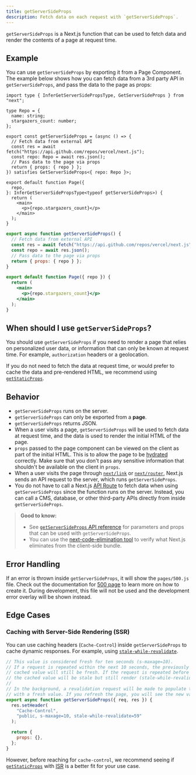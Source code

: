 ```yaml
---
title: getServerSideProps
description: Fetch data on each request with `getServerSideProps`.
---
```


`getServerSideProps` is a Next.js function that can be used to fetch data and render the contents of a page at request time.

## Example

You can use `getServerSideProps` by exporting it from a Page Component. The example below shows how you can fetch data from a 3rd party API in `getServerSideProps`, and pass the data to the page as props:

```tsx filename="pages/index.tsx" switcher
import type { InferGetServerSidePropsType, GetServerSideProps } from "next";

type Repo = {
  name: string;
  stargazers_count: number;
};

export const getServerSideProps = (async () => {
  // Fetch data from external API
  const res = await fetch("https://api.github.com/repos/vercel/next.js");
  const repo: Repo = await res.json();
  // Pass data to the page via props
  return { props: { repo } };
}) satisfies GetServerSideProps<{ repo: Repo }>;

export default function Page({
  repo,
}: InferGetServerSidePropsType<typeof getServerSideProps>) {
  return (
    <main>
      <p>{repo.stargazers_count}</p>
    </main>
  );
}
```

```jsx filename="pages/index.js" switcher
export async function getServerSideProps() {
  // Fetch data from external API
  const res = await fetch("https://api.github.com/repos/vercel/next.js");
  const repo = await res.json();
  // Pass data to the page via props
  return { props: { repo } };
}

export default function Page({ repo }) {
  return (
    <main>
      <p>{repo.stargazers_count}</p>
    </main>
  );
}
```

## When should I use `getServerSideProps`?

You should use `getServerSideProps` if you need to render a page that relies on personalized user data, or information that can only be known at request time. For example, `authorization` headers or a geolocation.

If you do not need to fetch the data at request time, or would prefer to cache the data and pre-rendered HTML, we recommend using [`getStaticProps`](/docs/content/pages/building-your-application/data-fetching/get-static-props).

## Behavior

- `getServerSideProps` runs on the server.
- `getServerSideProps` can only be exported from a **page**.
- `getServerSideProps` returns JSON.
- When a user visits a page, `getServerSideProps` will be used to fetch data at request time, and the data is used to render the initial HTML of the page.
- `props` passed to the page component can be viewed on the client as part of the initial HTML. This is to allow the page to be [hydrated](https://react.dev/reference/react-dom/hydrate) correctly. Make sure that you don't pass any sensitive information that shouldn't be available on the client in `props`.
- When a user visits the page through [`next/link`](/docs/content/pages/api-reference/components/link) or [`next/router`](/docs/content/pages/api-reference/functions/use-router), Next.js sends an API request to the server, which runs `getServerSideProps`.
- You do not have to call a Next.js [API Route](/docs/content/pages/building-your-application/routing/api-routes) to fetch data when using `getServerSideProps` since the function runs on the server. Instead, you can call a CMS, database, or other third-party APIs directly from inside `getServerSideProps`.

> **Good to know:**
>
> - See [`getServerSideProps` API reference](/docs/content/pages/api-reference/functions/get-server-side-props) for parameters and props that can be used with `getServerSideProps`.
> - You can use the [next-code-elimination tool](https://next-code-elimination.vercel.app/) to verify what Next.js eliminates from the client-side bundle.

## Error Handling

If an error is thrown inside `getServerSideProps`, it will show the `pages/500.js` file. Check out the documentation for [500 page](/docs/content/pages/building-your-application/routing/custom-error#500-page) to learn more on how to create it. During development, this file will not be used and the development error overlay will be shown instead.

## Edge Cases

### Caching with Server-Side Rendering (SSR)

You can use caching headers (`Cache-Control`) inside `getServerSideProps` to cache dynamic responses. For example, using [`stale-while-revalidate`](https://web.dev/stale-while-revalidate/).

```jsx
// This value is considered fresh for ten seconds (s-maxage=10).
// If a request is repeated within the next 10 seconds, the previously
// cached value will still be fresh. If the request is repeated before 59 seconds,
// the cached value will be stale but still render (stale-while-revalidate=59).
//
// In the background, a revalidation request will be made to populate the cache
// with a fresh value. If you refresh the page, you will see the new value.
export async function getServerSideProps({ req, res }) {
  res.setHeader(
    "Cache-Control",
    "public, s-maxage=10, stale-while-revalidate=59"
  );

  return {
    props: {},
  };
}
```

However, before reaching for `cache-control`, we recommend seeing if [`getStaticProps`](/docs/content/pages/building-your-application/data-fetching/get-static-props) with [ISR](/docs/content/pages/building-your-application/data-fetching/incremental-static-regeneration) is a better fit for your use case.
